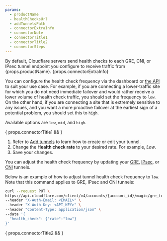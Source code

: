 ```yaml
---
params:
  - productName
  - healthChecksUrl
  - addTunnelsPath
  - connectorExtraInfo
  - connectorNote
  - connectorTitle1
  - connectorTitle2
  - connectorSteps
---
```



By default, Cloudflare servers send <GlossaryTooltip term="tunnel health-check" link={props.healthChecksUrl}>health checks</GlossaryTooltip> to each <GlossaryTooltip term="GRE tunnel">GRE</GlossaryTooltip>, CNI, or <GlossaryTooltip term="IPsec tunnel">IPsec</GlossaryTooltip> tunnel endpoint you configure to receive traffic from {props.productName}. {props.connectorExtraInfo}

You can configure the health check frequency via the dashboard or [the API](/api/resources/magic_transit/subresources/gre_tunnels/methods/update/) to suit your use case. For example, if you are connecting a lower-traffic site for which you do not need immediate failover and would rather receive a lower volume of health check traffic, you should set the frequency to `low`. On the other hand, if you are connecting a site that is extremely sensitive to any issues, and you want a more proactive failover at the earliest sign of a potential problem, you should set this to `high`.

Available options are `low`, `mid`, and `high`. <Markdown text={props.connectorNote} />

{ props.connectorTitle1 && <AnchorHeading depth={2} title={props.connectorTitle1} /> }

<Tabs syncKey="dashPlusAPI"> <TabItem label="Dashboard">

1. Refer to <a href={props.addTunnelsPath}>Add tunnels</a> to learn how to create or edit your tunnel.
2. Change the **Health check rate** to your desired rate. For example, _Low_.
3. Save your changes.

</TabItem> <TabItem label="API">

You can adjust the health check frequency by updating your [GRE](/api/resources/magic_transit/subresources/gre_tunnels/methods/update/), [IPsec](/api/resources/magic_transit/subresources/ipsec_tunnels/methods/update/), or [CNI](/api/resources/magic_transit/subresources/cf_interconnects/methods/update/) tunnels.

Below is an example of how to adjust tunnel health check frequency to `low`. Note that this command applies to GRE, IPsec and CNI tunnels:

```bash
curl --request PUT \
https://api.cloudflare.com/client/v4/accounts/{account_id}/magic/gre_tunnels/{tunnel_id} \
--header "X-Auth-Email: <EMAIL>" \
--header "X-Auth-Key: <API_KEY>" \
--header "Content-Type: application/json" \
--data '{
  "health_check": {"rate":"low"}
}'
```

</TabItem> </Tabs>

{ props.connectorTitle2 && <AnchorHeading depth={2} title={props.connectorTitle2} /> }

<Markdown text={props.connectorSteps} />
